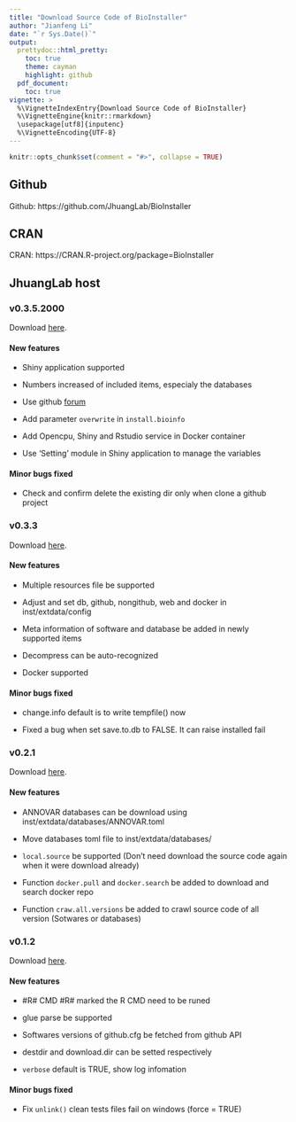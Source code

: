 ```yaml
---
title: "Download Source Code of BioInstaller"
author: "Jianfeng Li"
date: "`r Sys.Date()`"
output:
  prettydoc::html_pretty:
    toc: true
    theme: cayman
    highlight: github
  pdf_document:
    toc: true
vignette: >
  %\VignetteIndexEntry{Download Source Code of BioInstaller}
  %\VignetteEngine{knitr::rmarkdown}
  \usepackage[utf8]{inputenc}
  %\VignetteEncoding{UTF-8}
---
```


```r
knitr::opts_chunk$set(comment = "#>", collapse = TRUE)
```

## Github

Github: https://github.com/JhuangLab/BioInstaller

## CRAN

CRAN: https://CRAN.R-project.org/package=BioInstaller

## JhuangLab host

### v0.3.5.2000

Download [here](http://bioinfo.rjh.com.cn/download/bioinstaller/bioinstaller/v0.3.5.2000.tar.gz).

#### New features

* Shiny application supported

* Numbers increased of included items, especialy the databases

* Use github [forum](https://github.com/JhuangLab/BioInstaller/issues)

* Add parameter `overwrite` in `install.bioinfo`

* Add Opencpu, Shiny and Rstudio service in Docker container

* Use 'Setting' module in Shiny application to manage the variables

#### Minor bugs fixed

* Check and confirm delete the existing dir only when clone a github project

### v0.3.3

Download [here](http://bioinfo.rjh.com.cn/download/bioinstaller/bioinstaller/v0.3.3.tar.gz).

#### New features

* Multiple resources file be supported

* Adjust and set db, github, nongithub, web and docker in inst/extdata/config

* Meta information of software and database be added in newly supported items

* Decompress can be auto-recognized

* Docker supported

#### Minor bugs fixed

* change.info default is to write tempfile() now

* Fixed a bug when set save.to.db to FALSE. It can raise installed fail

### v0.2.1

Download [here](http://bioinfo.rjh.com.cn/download/bioinstaller/bioinstaller/v0.2.1.tar.gz).

#### New features

* ANNOVAR databases can be download using inst/extdata/databases/ANNOVAR.toml

* Move databases toml file to inst/extdata/databases/

* `local.source` be supported (Don't need download the source code again when it were download already)

* Function `docker.pull` and `docker.search` be added to download and search docker repo

* Function `craw.all.versions` be added to crawl source code of all version (Sotwares or databases)

### v0.1.2

Download [here](http://bioinfo.rjh.com.cn/download/bioinstaller/bioinstaller/v0.1.2.tar.gz).

#### New features

* #R# CMD #R# marked the R CMD need to be runed

* glue parse be supported

* Softwares versions of github.cfg be fetched from github API

* destdir and download.dir can be setted respectively

* `verbose` default is TRUE, show log infomation

#### Minor bugs fixed

* Fix `unlink()` clean tests files fail on windows (force = TRUE)
